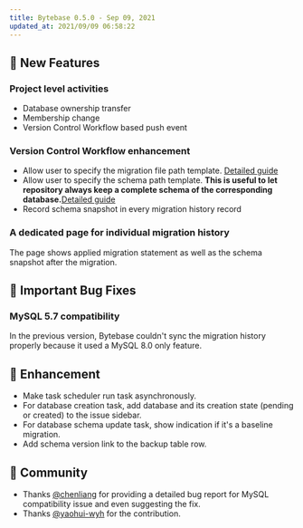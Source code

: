 ```yaml
---
title: Bytebase 0.5.0 - Sep 09, 2021
updated_at: 2021/09/09 06:58:22
---
```



## 🚀 New Features

### Project level activities

- Database ownership transfer
- Membership change
- Version Control Workflow based push event

### Version Control Workflow enhancement

- Allow user to specify the migration file path template. [Detailed guide](https://docs.bytebase.com/use-bytebase/vcs-integration/organize-repository-files#file-path-template)
- Allow user to specify the schema path template. **This is useful to let repository always keep a complete schema of the corresponding database.**[Detailed guide](https://docs.bytebase.com/use-bytebase/vcs-integration/organize-repository-files#schema-path-template)
- Record schema snapshot in every migration history record

### A dedicated page for individual migration history

The page shows applied migration statement as well as the schema snapshot after the migration.

## 🐞 Important Bug Fixes

### MySQL 5.7 compatibility

In the previous version, Bytebase couldn't sync the migration history properly because it used a MySQL 8.0 only feature.

## 🎄 Enhancement

- Make task scheduler run task asynchronously.
- For database creation task, add database and its creation state (pending or created) to the issue sidebar.
- For database schema update task, show indication if it's a baseline migration.
- Add schema version link to the backup table row.

## 🎠 Community

- Thanks [@chenliang](https://github.com/chenliang) for providing a detailed bug report for MySQL compatibility issue and even suggesting the fix.
- Thanks [@yaohui-wyh](https://github.com/yaohui-wyh) for the contribution.

<InstallUpgrade />
